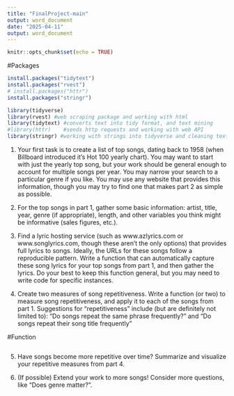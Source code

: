 ```yaml
---
title: "FinalProject-main"
output: word_document
date: "2025-04-11"
output: word_document
---
```


```r
knitr::opts_chunk$set(echo = TRUE)
```

#Packages
```r
install.packages("tidytext")
install.packages("rvest")
# install.packages("httr")
install.packages("stringr")

library(tidyverse)
library(rvest) #web scraping package and working with html
library(tidytext) #converts text into tidy format, and text mining
#library(httr)    #sends http requests and working with web API
library(stringr) #working with strings into tidyverse and cleaning text strings
```


1. Your first task is to create a list of top songs, dating back to 1958 (when Billboard introduced it's Hot 100 yearly chart). You may want to start with just the yearly top song, but your work should be general enough to account for multiple songs per year. You may narrow your search to a particular genre if you like. You may use any website that provides this information, though you may try to find one that makes part 2 as simple as possible.


2. For the top songs in part 1, gather some basic information: artist, title, year, genre (if appropriate), length, and other variables you think might be informative (sales figures, etc.).


3. Find a lyric hosting service (such as www.azlyrics.com or www.songlyrics.com, though these aren't the only options) that provides full lyrics to songs. Ideally, the URLs for these songs follow a reproducible pattern. Write a function that can automatically capture these song lyrics for your top songs from part 1, and then gather the lyrics. Do your best to keep this function general, but you may need to write code for specific instances.


4. Create two measures of song repetitiveness. Write a function (or two) to measure song repetitiveness, and apply it to each of the songs from part 1. Suggestions for "repetitiveness" include (but are definitely not limited to): "Do songs repeat the same phrase frequently?" and "Do songs repeat their song title frequently"


#Function
```r

```

5. Have songs become more repetitive over time? Summarize and visualize your repetitive measures from part 4. 


6. (If possible) Extend your work to more songs! Consider more questions, like "Does genre matter?".


```r

```
